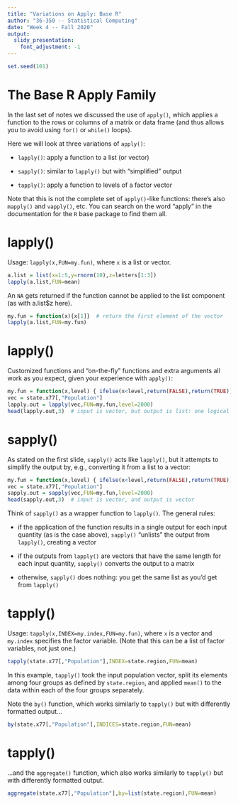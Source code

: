 ```yaml
---
title: "Variations on Apply: Base R"
author: "36-350 -- Statistical Computing"
date: "Week 4 -- Fall 2020"
output: 
  slidy_presentation: 
    font_adjustment: -1
---
```


```r
set.seed(101)
```

The Base R Apply Family
===

In the last set of notes we discussed the use of `apply()`, which applies a function to the rows or columns of a matrix or data frame (and thus allows you to avoid using `for()` or `while()` loops).

Here we will look at three variations of `apply()`:

- `lapply()`: apply a function to a list (or vector)

- `sapply()`: similar to `lapply()` but with "simplified" output

- `tapply()`: apply a function to levels of a factor vector

Note that this is not the complete set of `apply()`-like functions: there's also `mapply()` and `vapply()`, etc. You can search on the word "apply" in the documentation for the `R` base package to find them all.

lapply()
===

Usage: `lapply(x,FUN=my.fun)`, where `x` is a list or vector.
```r
a.list = list(x=1:5,y=rnorm(10),z=letters[1:3])
lapply(a.list,FUN=mean)
```
An `NA` gets returned if the function cannot be applied to the list component (as with a.list$z here).
```r
my.fun = function(x){x[1]}  # return the first element of the vector
lapply(a.list,FUN=my.fun)
```

lapply()
===

Customized functions and "on-the-fly" functions and extra arguments all work as you expect, given your experience with `apply()`:
```r
my.fun = function(x,level) { ifelse(x<level,return(FALSE),return(TRUE)) }
vec = state.x77[,"Population"]
lapply.out = lapply(vec,FUN=my.fun,level=2000)
head(lapply.out,3)  # input is vector, but output is list: one logical value for each vector element
```

sapply()
===

As stated on the first slide, `sapply()` acts like `lapply()`, but it attempts to simplify the output by, e.g., converting it from a list to a vector:
```r
my.fun = function(x,level) { ifelse(x<level,return(FALSE),return(TRUE)) }
vec = state.x77[,"Population"]
sapply.out = sapply(vec,FUN=my.fun,level=2000)
head(sapply.out,3)  # input is vector, and output is vector
```

Think of `sapply()` as a wrapper function to `lapply()`. The general rules:

- if the application of the function results in a single output for each input quantity (as is the case above), `sapply()` "unlists" the output from `lapply()`, creating a vector

- if the outputs from `lapply()` are vectors that have the same length for each input quantity, `sapply()` converts the output to a matrix

- otherwise, `sapply()` does nothing: you get the same list as you'd get from `lapply()`

tapply()
===

Usage: `tapply(x,INDEX=my.index,FUN=my.fun)`, where `x` is a vector and `my.index` specifies the factor variable. (Note that this can be a list of factor variables, not just one.)
```r
tapply(state.x77[,"Population"],INDEX=state.region,FUN=mean)
```
In this example, `tapply()` took the input population vector, split its elements among four groups as defined by `state.region`, and applied `mean()` to the data within each of the four groups separately.

Note the `by()` function, which works similarly to `tapply()` but with differently formatted output...
```r
by(state.x77[,"Population"],INDICES=state.region,FUN=mean)
```

tapply()
===

...and the `aggregate()` function, which also works similarly to `tapply()` but with differently formatted output.
```r
aggregate(state.x77[,"Population"],by=list(state.region),FUN=mean)
```
